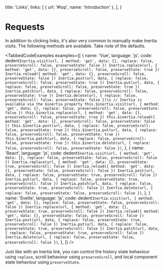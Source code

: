 
  title: 'Links',
  links: [
    { url: '#top', name: 'Introduction' },
  ],
}

# Requests

In addition to clicking links, it's also very common to manually make Inertia visits. The following methods are available. Take note of the defaults.

<TabbedCodeExamples
  examples={[
    {
      name: 'Vue',
      language: 'js',
      code: dedent`
        Inertia.visit(url, { method: 'get', data: {}, replace: false, preserveScroll: false, preserveState: false })
        Inertia.replace(url, { method: 'get', data: {}, preserveScroll: false, preserveState: true })
        Inertia.reload({ method: 'get', data: {}, preserveScroll: false, preserveState: false })
        Inertia.post(url, data, { replace: false, preserveScroll: false, preserveState: true })
        Inertia.put(url, data, { replace: false, preserveScroll: false, preserveState: true })
        Inertia.patch(url, data, { replace: false, preserveScroll: false, preserveState: true })
        Inertia.delete(url, { replace: false, preserveScroll: false, preserveState: false })\n
        // Inertia is available via the $inertia property
        this.$inertia.visit(url, { method: 'get', data: {}, replace: false, preserveScroll: false, preserveState: false })
        this.$inertia.replace(url, { method: 'get', data: {}, preserveScroll: false, preserveState: true })
        this.$inertia.reload({ method: 'get', data: {}, preserveScroll: false, preserveState: false })
        this.$inertia.post(url, data, { replace: false, preserveScroll: false, preserveState: true })
        this.$inertia.put(url, data, { replace: false, preserveScroll: false, preserveState: true })
        this.$inertia.patch(url, data, { replace: false, preserveScroll: false, preserveState: true })
        this.$inertia.delete(url, { replace: false, preserveScroll: false, preserveState: false })
      `,
    },
    {
      name: 'React',
      language: 'js',
      code: dedent`
        Inertia.visit(url, { method: 'get', data: {}, replace: false, preserveState: false, preserveScroll: false })
        Inertia.replace(url, { method: 'get', data: {}, preserveState: true, preserveScroll: false })
        Inertia.reload({ method: 'get', data: {}, preserveState: false, preserveScroll: false })
        Inertia.post(url, data, { replace: false, preserveState: true, preserveScroll: false })
        Inertia.put(url, data, { replace: false, preserveState: true, preserveScroll: false })
        Inertia.patch(url, data, { replace: false, preserveState: true, preserveScroll: false })
        Inertia.delete(url, { replace: false, preserveState: false, preserveScroll: false })
      `,
    },
    {
      name: 'Svelte',
      language: 'js',
      code: dedent`
        Inertia.visit(url, { method: 'get', data: {}, replace: false, preserveState: false, preserveScroll: false })
        Inertia.replace(url, { method: 'get', data: {}, preserveState: true, preserveScroll: false })
        Inertia.reload({ method: 'get', data: {}, preserveState: false, preserveScroll: false })
        Inertia.post(url, data, { replace: false, preserveState: true, preserveScroll: false })
        Inertia.put(url, data, { replace: false, preserveState: true, preserveScroll: false })
        Inertia.patch(url, data, { replace: false, preserveState: true, preserveScroll: false })
        Inertia.delete(url, { replace: false, preserveState: false, preserveScroll: false })
      `,
    },
  ]}
/>

Just like with an Inertia link, you can control the history state behaviour using `replace`, scroll behaviour using `preserveScroll`, and local component state behaviour using `preserveState`.
